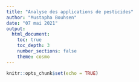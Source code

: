 ```yaml
---
title: "Analyse des applications de pesticides"
author: "Mustapha Bouhsen"
date: "07 mai 2021"
output: 
  html_document:
    toc: true
    toc_depth: 3
    number_sections: false
    theme: cosmo
---
```


```r
knitr::opts_chunk$set(echo = TRUE)
```






```r
```

```r
```

```r
```

```r
```

```r
```

```r
```

```r
```

```r
```





